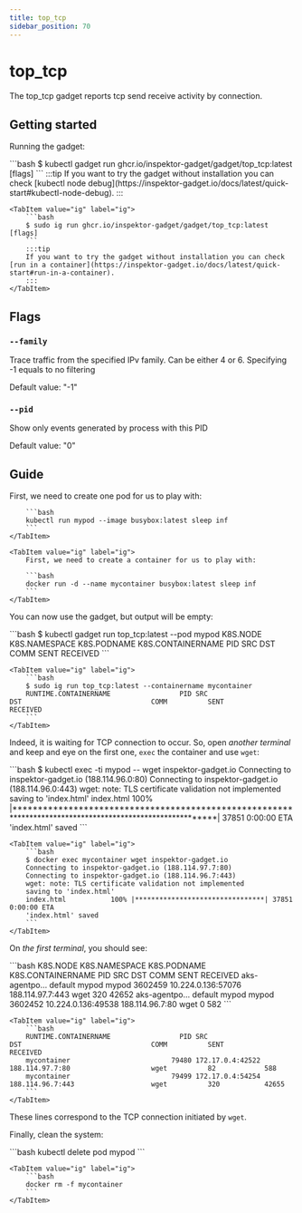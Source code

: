 ```yaml
---
title: top_tcp
sidebar_position: 70
---
```



# top_tcp

The top_tcp gadget reports tcp send receive activity by connection.

## Getting started

Running the gadget:

<Tabs groupId="env">
    <TabItem value="kubectl-gadget" label="kubectl gadget">
        ```bash
        $ kubectl gadget run ghcr.io/inspektor-gadget/gadget/top_tcp:latest [flags]
        ```
        :::tip
        If you want to try the gadget without installation you can check [kubectl node debug](https://inspektor-gadget.io/docs/latest/quick-start#kubectl-node-debug).
        :::
    </TabItem>

    <TabItem value="ig" label="ig">
        ```bash
        $ sudo ig run ghcr.io/inspektor-gadget/gadget/top_tcp:latest [flags]
        ```
        :::tip
        If you want to try the gadget without installation you can check [run in a container](https://inspektor-gadget.io/docs/latest/quick-start#run-in-a-container).
        :::
    </TabItem>
</Tabs>

## Flags

### `--family`

Trace traffic from the specified IPv family. Can be either 4 or 6. Specifying -1 equals to no filtering

Default value: "-1"

### `--pid`

Show only events generated by process with this PID

Default value: "0"

## Guide

<Tabs groupId="env">
    <TabItem value="kubectl-gadget" label="kubectl gadget">
        First, we need to create one pod for us to play with:

        ```bash
        kubectl run mypod --image busybox:latest sleep inf
        ```
    </TabItem>

    <TabItem value="ig" label="ig">
        First, we need to create a container for us to play with:

        ```bash
        docker run -d --name mycontainer busybox:latest sleep inf
        ```
    </TabItem>
</Tabs>

You can now use the gadget, but output will be empty:

<Tabs groupId="env">
    <TabItem value="kubectl-gadget" label="kubectl gadget">
        ```bash
        $ kubectl gadget run top_tcp:latest --pod mypod
        K8S.NODE     K8S.NAMESPACE          K8S.PODNAME            K8S.CONTAINERNAME               PID SRC                                 DST                                COMM          SENT          RECEIVED
        ```
    </TabItem>

    <TabItem value="ig" label="ig">
        ```bash
        $ sudo ig run top_tcp:latest --containername mycontainer
        RUNTIME.CONTAINERNAME                 PID SRC                                 DST                                COMM          SENT          RECEIVED
        ```
    </TabItem>
</Tabs>

Indeed, it is waiting for TCP connection to occur.
So, open *another terminal* and keep and eye on the first one, `exec` the container and use `wget`:

<Tabs groupId="env">
    <TabItem value="kubectl-gadget" label="kubectl gadget">
        ```bash
        $ kubectl exec -ti mypod -- wget inspektor-gadget.io
        Connecting to inspektor-gadget.io (188.114.96.0:80)
        Connecting to inspektor-gadget.io (188.114.96.0:443)
        wget: note: TLS certificate validation not implemented
        saving to 'index.html'
        index.html           100% |**********************************************************************************************************| 37851  0:00:00 ETA
        'index.html' saved
        ```
    </TabItem>

    <TabItem value="ig" label="ig">
        ```bash
        $ docker exec mycontainer wget inspektor-gadget.io
        Connecting to inspektor-gadget.io (188.114.97.7:80)
        Connecting to inspektor-gadget.io (188.114.96.7:443)
        wget: note: TLS certificate validation not implemented
        saving to 'index.html'
        index.html           100% |********************************| 37851  0:00:00 ETA
        'index.html' saved
        ```
    </TabItem>
</Tabs>

On *the first terminal*, you should see:

<Tabs groupId="env">
    <TabItem value="kubectl-gadget" label="kubectl gadget">
        ```bash
        K8S.NODE     K8S.NAMESPACE          K8S.PODNAME            K8S.CONTAINERNAME               PID SRC                                 DST                                COMM          SENT          RECEIVED
        aks-agentpo… default                mypod                  mypod                       3602459 10.224.0.136:57076                  188.114.97.7:443                   wget           320             42652
        aks-agentpo… default                mypod                  mypod                       3602452 10.224.0.136:49538                  188.114.96.7:80                    wget             0               582
        ```
    </TabItem>

    <TabItem value="ig" label="ig">
        ```bash
        RUNTIME.CONTAINERNAME                 PID SRC                                 DST                                COMM          SENT          RECEIVED
        mycontainer                         79480 172.17.0.4:42522                    188.114.97.7:80                    wget          82            588
        mycontainer                         79499 172.17.0.4:54254                    188.114.96.7:443                   wget          320           42655
        ```
    </TabItem>
</Tabs>

These lines correspond to the TCP connection initiated by `wget`.

Finally, clean the system:

<Tabs groupId="env">
    <TabItem value="kubectl-gadget" label="kubectl gadget">
        ```bash
        kubectl delete pod mypod
        ```
    </TabItem>

    <TabItem value="ig" label="ig">
        ```bash
        docker rm -f mycontainer
        ```
    </TabItem>
</Tabs>
